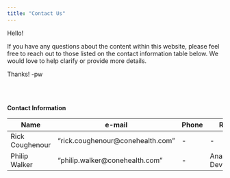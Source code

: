 ```yaml
---
title: "Contact Us"
---
```


Hello!

If you have any questions about the content within this website, please feel free to reach out to those listed on the contact information table below. We would love to help clarify or provide more details.

Thanks!
-pw

<br>
<br>

__Contact Information__

|Name|e-mail| Phone| Role|
|-----|------|---|----|
|Rick Coughenour| "rick.coughenour@conehealth.com" |-| - |
|Philip Walker| "philip.walker@conehealth.com" |-|Analyst & Developer|

